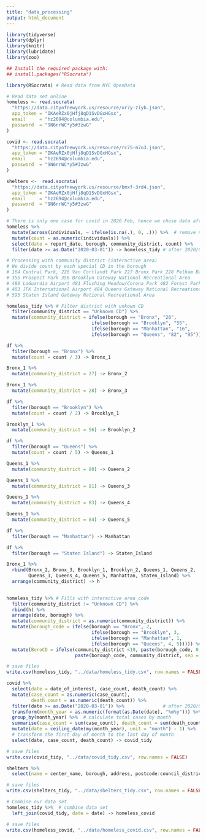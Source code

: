 ```yaml
---
title: "data_processing"
output: html_document
---
```


```r
library(tidyverse)
library(dplyr)
library(knitr)
library(lubridate)
library(zoo)

## Install the required package with:
## install.packages("RSocrata")

library(RSocrata) # Read data from NYC OpenData
```

```r
# Read data set online
homeless <- read.socrata(
  "https://data.cityofnewyork.us/resource/ur7y-ziyb.json",
  app_token = "IKAeRZx0jHfj8qD1SvDGxHGsx",
  email     = "hz2694@columbia.edu",
  password  = "9N6nrWC*y5#3zwG"
)

covid <- read.socrata(
  "https://data.cityofnewyork.us/resource/rc75-m7u3.json",
  app_token = "IKAeRZx0jHfj8qD1SvDGxHGsx",
  email     = "hz2694@columbia.edu",
  password  = "9N6nrWC*y5#3zwG"
)

shelters <-  read.socrata(
  "https://data.cityofnewyork.us/resource/bmxf-3rd4.json",
  app_token = "IKAeRZx0jHfj8qD1SvDGxHGsx",
  email     = "hz2694@columbia.edu",
  password  = "9N6nrWC*y5#3zwG"
)
```

```r
# There is only one case for covid in 2020 Feb, hence we chose data after 2020/03/01
homeless %>%
  mutate(across(individuals, ~ ifelse(is.na(.), 0, .))) %>%  # remove na (if needed)
  mutate(count = as.numeric(individuals)) %>%
  select(date = report_date, borough, community_district, count) %>%
  filter(date >= as.Date("2020-03-01")) -> homeless_tidy # after 2020/03/01 (covid period)

# Processing with community district (interactive area)
# We divide count by each special CD in the borough
# 164 Central Park, 226 Van Cortlandt Park 227 Bronx Park 228 Pelham Bay Park
# 355 Prospect Park 356 Brooklyn Gateway National Recreational Area
# 480 LaGuardia Airport 481 Flushing Meadow/Corona Park 482 Forest Park
# 483 JFK International Airport 484 Queens Gateway National Recreational Area
# 595 Staten Island Gateway National Recreational Area

homeless_tidy %>% # Filter district with unkown CD
  filter(community_district == "Unknown CD") %>%
  mutate(community_district = ifelse(borough == "Bronx", "26",
                               ifelse(borough == "Brooklyn", "55",
                               ifelse(borough == "Manhattan", "16",
                               ifelse(borough == "Queens", "82", "95"))))) -> df

df %>%
  filter(borough == "Bronx") %>%
  mutate(count = count / 3) -> Bronx_1

Bronx_1 %>%
  mutate(community_district = 27) -> Bronx_2

Bronx_1 %>%
  mutate(community_district = 28) -> Bronx_3

df %>%
  filter(borough == "Brooklyn") %>%
  mutate(count = count / 2) -> Brooklyn_1

Brooklyn_1 %>%
  mutate(community_district = 56) -> Brooklyn_2

df %>%
  filter(borough == "Queens") %>%
  mutate(count = count / 5) -> Queens_1

Queens_1 %>%
  mutate(community_district = 80) -> Queens_2

Queens_1 %>%
  mutate(community_district = 81) -> Queens_3

Queens_1 %>%
  mutate(community_district = 83) -> Queens_4

Queens_1 %>%
  mutate(community_district = 84) -> Queens_5

df %>%
  filter(borough == "Manhattan") -> Manhattan

df %>%
  filter(borough == "Staten Island") -> Staten_Island

Bronx_1 %>%
  rbind(Bronx_2, Bronx_3, Brooklyn_1, Brooklyn_2, Queens_1, Queens_2,
        Queens_3, Queens_4, Queens_5, Manhattan, Staten_Island) %>%
  arrange(community_district) -> h
 

homeless_tidy %>% # Fills with interactive area code
  filter(community_district != "Unknown CD") %>%
  rbind(h) %>%
  arrange(date, borough) %>%
  mutate(community_district = as.numeric(community_district)) %>%
  mutate(borough_code = ifelse(borough == "Bronx", 2,
                               ifelse(borough == "Brooklyn", 3,
                               ifelse(borough == "Manhattan", 1,
                               ifelse(borough == "Queens", 4, 5))))) %>%
  mutate(BoroCD = ifelse(community_district <10, paste(borough_code, 0, community_district, sep = ""),
                         paste(borough_code, community_district, sep = ""))) -> homeless_tidy

# save files
write.csv(homeless_tidy, "../data/homeless_tidy.csv", row.names = FALSE)

covid %>%
  select(date = date_of_interest, case_count, death_count) %>%
  mutate(case_count = as.numeric(case_count),
         death_count = as.numeric(death_count)) %>%
  filter(date >= as.Date("2020-03-01")) %>%              # after 2020/03/01 (covid period)
  transform(month_year = as.numeric(format(as.Date(date), "%m%y"))) %>%  
  group_by(month_year) %>%  # calculate total cases by month
  summarise(case_count = sum(case_count), death_count = sum(death_count)) %>% # calculate total cases   
  mutate(date = ceiling_date(my(month_year), unit = "month") - 1) %>% 
  # transform the first day of month to the last day of month
  select(date, case_count, death_count) -> covid_tidy

# save files
write.csv(covid_tidy, "../data/covid_tidy.csv", row.names = FALSE)

shelters %>%
  select(name = center_name, borough, address, postcode:council_district) -> shelters_tidy

# save files
write.csv(shelters_tidy, "../data/shelters_tidy.csv", row.names = FALSE)
```

```r
# Combine our data set
homeless_tidy %>%  # combine data set
  left_join(covid_tidy, date = date) -> homeless_covid

# save files
write.csv(homeless_covid, "../data/homeless_covid.csv", row.names = FALSE)
```